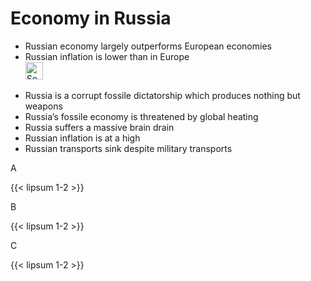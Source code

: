# Economy in Russia {#sec-economy-russia}

::: {.callout-caution title="Myth"}
- Russian economy largely outperforms European economies
- Russian inflation is lower than in Europe 
[<br>![Search for topic in EUvsDisinfo](../all_common_img/EUvsDisinfo_400x240.jpg){height=2em}](https://euvsdisinfo.eu/disinformation-cases/?text=(economy%7Cinflation)%20russia&sort=relevance)
:::

::: {.callout-tip title="Truth"}
- Russia is a corrupt fossile dictatorship which produces nothing but weapons
- Russia's fossile economy is threatened by global heating
- Russia suffers a massive brain drain
- Russian inflation is at a high
- Russian transports sink despite military transports
:::

A

{{< lipsum 1-2 >}}


B

{{< lipsum 1-2 >}}


C

{{< lipsum 1-2 >}}


